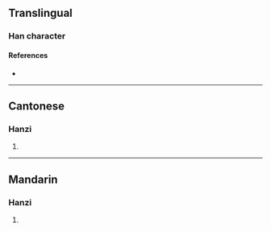 {{character info}}
==Translingual==

===Han character===
{{Han char|rn=64|rad=手|as=16|sn=19|four=53032|canj=QJTV|ids=⿰扌褰}}

====References====
* {{Han ref|kx=0462.390|dkj=12968|dj=0811.390|hdz=31983.150|uh=6510|ud=25872|bh=F243|bd=62019}}

----

==Cantonese==

===Hanzi===
{{yue-hanzi|jyut=[[hin1]]|y=hin1}}

# {{rfdef|yue|sort=手16}}

----

==Mandarin==

===Hanzi===
{{cmn-hanzi|pin=[[qiān]] ([[qian1]])|wg=ch'ien<sup>1</sup>}}

# {{rfdef|cmn|sort=手16}}
